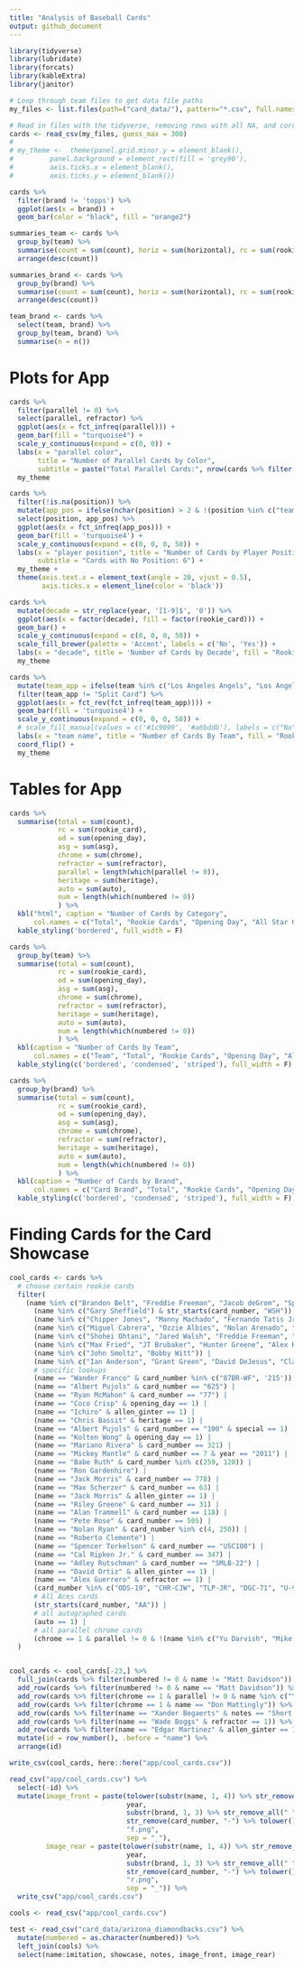 ```yaml
---
title: "Analysis of Baseball Cards"
output: github_document
---
```


```r
library(tidyverse)
library(lubridate)
library(forcats)
library(kableExtra)
library(janitor)
```

```r
# Loop through team files to get data file paths
my_files <- list.files(path=("card_data/"), pattern="*.csv", full.names = TRUE)

# Read in files with the tidyverse, removing rows with all NA, and correcting a typo
cards <- read_csv(my_files, guess_max = 300)
# 
# my_theme <-  theme(panel.grid.minor.y = element_blank(),
#         panel.background = element_rect(fill = 'grey90'),
#         axis.ticks.x = element_blank(),
#         axis.ticks.y = element_blank())
```

```r
cards %>% 
  filter(brand != 'topps') %>%
  ggplot(aes(x = brand)) +
  geom_bar(color = "black", fill = "orange2")
```

```r
summaries_team <- cards %>% 
  group_by(team) %>% 
  summarise(count = sum(count), horiz = sum(horizontal), rc = sum(rookie_card), od = sum(opening_day), asg = sum(asg), special = sum(special)) %>% 
  arrange(desc(count))
```

```r
summaries_brand <- cards %>% 
  group_by(brand) %>% 
  summarise(count = sum(count), horiz = sum(horizontal), rc = sum(rookie_card), od = sum(opening_day), asg = sum(asg), special = sum(special)) %>% 
  arrange(desc(count))
```

```r
team_brand <- cards %>% 
  select(team, brand) %>% 
  group_by(team, brand) %>% 
  summarise(n = n())
```






# Plots for App

```r
cards %>% 
  filter(parallel != 0) %>% 
  select(parallel, refractor) %>% 
  ggplot(aes(x = fct_infreq(parallel))) +
  geom_bar(fill = "turquoise4") +
  scale_y_continuous(expand = c(0, 0)) +
  labs(x = "parallel color",
       title = "Number of Parallel Cards by Color",
       subtitle = paste("Total Parallel Cards:", nrow(cards %>% filter(parallel != 0)))) +
  my_theme
```

```r
cards %>% 
  filter(!is.na(position)) %>% 
  mutate(app_pos = ifelse(nchar(position) > 2 & !(position %in% c("team", "split", "coach", "manager", "mascot", "stadium")), 'multiple', position)) %>% 
  select(position, app_pos) %>% 
  ggplot(aes(x = fct_infreq(app_pos))) +
  geom_bar(fill = 'turquoise4') +
  scale_y_continuous(expand = c(0, 0, 0, 50)) +
  labs(x = "player position", title = "Number of Cards by Player Position",
       subtitle = "Cards with No Position: 6") +
  my_theme +
  theme(axis.text.x = element_text(angle = 20, vjust = 0.5),
        axis.ticks.x = element_line(color = 'black'))

```

```r
cards %>% 
  mutate(decade = str_replace(year, '[1-9]$', '0')) %>% 
  ggplot(aes(x = factor(decade), fill = factor(rookie_card))) +
  geom_bar() +
  scale_y_continuous(expand = c(0, 0, 0, 50)) +
  scale_fill_brewer(palette = 'Accent', labels = c('No', 'Yes')) +
  labs(x = "decade", title = 'Number of Cards by Decade', fill = "Rookie Card") +
  my_theme
```

```r
cards %>% 
  mutate(team_app = ifelse(team %in% c("Los Angeles Angels", "Los Angeles Angels of Anaheim", "California Angels"), "Angels (all versions)", team)) %>% 
  filter(team_app != "Split Card") %>% 
  ggplot(aes(x = fct_rev(fct_infreq(team_app)))) +
  geom_bar(fill = 'turquoise4') +
  scale_y_continuous(expand = c(0, 0, 0, 50)) +
  # scale_fill_manual(values = c('#1c9099', '#a6bddb'), labels = c("No", "Yes")) +
  labs(x = "team name", title = "Number of Cards By Team", fill = "Rookie Card") +
  coord_flip() +
  my_theme
```



# Tables for App


```r
cards %>% 
  summarise(total = sum(count),
            rc = sum(rookie_card),
            od = sum(opening_day),
            asg = sum(asg),
            chrome = sum(chrome),
            refractor = sum(refractor),
            parallel = length(which(parallel != 0)),
            heritage = sum(heritage),
            auto = sum(auto),
            num = length(which(numbered != 0))
            ) %>% 
  kbl("html", caption = "Number of Cards by Category",
      col.names = c("Total", "Rookie Cards", "Opening Day", "All Star Game", "Chrome", "Refractor", "Parallel", "Heritage", "Autograph", "Numbered")) %>% 
  kable_styling('bordered', full_width = F)
```

```r
cards %>% 
  group_by(team) %>% 
  summarise(total = sum(count),
            rc = sum(rookie_card),
            od = sum(opening_day),
            asg = sum(asg),
            chrome = sum(chrome),
            refractor = sum(refractor),
            heritage = sum(heritage),
            auto = sum(auto),
            num = length(which(numbered != 0))
            ) %>% 
  kbl(caption = "Number of Cards by Team",
      col.names = c("Team", "Total", "Rookie Cards", "Opening Day", "All Star Game", "Chrome", "Refractor", "Heritage", "Autograph", "Numbered")) %>%
  kable_styling(c('bordered', 'condensed', 'striped'), full_width = F)
```

```r
cards %>% 
  group_by(brand) %>% 
  summarise(total = sum(count),
            rc = sum(rookie_card),
            od = sum(opening_day),
            asg = sum(asg),
            chrome = sum(chrome),
            refractor = sum(refractor),
            heritage = sum(heritage),
            auto = sum(auto),
            num = length(which(numbered != 0))
            ) %>% 
  kbl(caption = "Number of Cards by Brand",
      col.names = c("Card Brand", "Total", "Rookie Cards", "Opening Day", "All Star Game", "Chrome", "Refractor", "Heritage", "Autograph", "Numbered")) %>%
  kable_styling(c('bordered', 'condensed', 'striped'), full_width = F)
```


# Finding Cards for the Card Showcase


```r
cool_cards <- cards %>% 
  # choose certain rookie cards
  filter(
    (name %in% c("Brandon Belt", "Freddie Freeman", "Jacob deGrom", "Spencer Strider", "Michael Harris II", "Taijuan Walker", "Jesus Luzardo", "D.P. May", "Jazz Chisholm Jr.", "Chris Sale", "Jose Abreu", "Masahiro Tanaka", "Steven Matz", "Noah Syndergaard", "Amed Rosario", "Travis d'Arnaud", "Andres Gimenez", "Spencer Turnbull", "Justin Verlander", "Ke'Bryan Hayes", "Aroldis Chapman", "Johnny Cueto", "Ian Desmond", "Joe Ryan", "Mookie Betts", "Xander Bogaerts", "Nick Castellanos") & rookie_card == 1 & !str_starts(card_number, "DET")) |
      (name %in% c("Gary Sheffield") & str_starts(card_number, "WSH")) |
      (name %in% c("Chipper Jones", "Manny Machado", "Fernando Tatis Jr.", "Aaron Judge", "Javier Baez", "Carlos Correa", "George Brett", "Wade Boggs") & imitation == "1987") |
      (name %in% c("Miguel Cabrera", "Ozzie Albies", "Nolan Arenado", "Max Scherzer", "Joey Votto", "Trevor Story") & imitation == "1988") | 
      (name %in% c("Shohei Ohtani", "Jared Walsh", "Freddie Freeman", "Dansby Swanson", "Ronald Acuna Jr.", "Nick Castellanos", "Justin Morneau", "Kris Bryant", "Vladimir Guerrero", "Fernando Tatis Jr.", "Tony Gwynn", "Dylan Cease", "Albert Pujols", "Masahiro Tanaka", "Giancarlo Stanton", "Yogi Berra", "Jacob deGrom", "Jose Altuve", "Zack Greinke", "Max Scherzer", "Joe Mauer", "Cal Ripken Jr.", "Dylan Bundy", "Dustin Pedroia", "J.D. Martinez", "David Ortiz") & chrome == 1) |
      (name %in% c("Max Fried", "JT Brubaker", "Hunter Greene", "Alex Kirilloff", "Teoscar Hernandez", "Lourdes Gurriel Jr.") & heritage == 1) |
      (name %in% c("John Smoltz", "Bobby Witt")) |
      (name %in% c("Ian Anderson", "Grant Green", "David DeJesus", "Clayton Kershaw", "Noah Syndergaard", "Daniel Hudson", "Tommy Pham", "Jake Burger", "Avisail Garcia", "Kelly Johnson", "Jeurys Familia", "Jacob deGrom", "Max Scherzer", "Miguel Cabrera", "Gregory Soto", "Chris Heisey", "Josh Willingham", "Manny Machado", "Mike Moustakas", "Wade Davis", "Lorenzo Cain", "Jake Peavy", "Clay Buchholz", "Randal Grichuk") & parallel != 0) |
      # specific lookups
      (name == "Wander Franco" & card_number %in% c("87BR-WF", '215')) |
      (name == "Albert Pujols" & card_number == "625") |
      (name == "Ryan McMahon" & card_number == "77") |
      (name == "Coco Crisp" & opening_day == 1) |
      (name == "Ichiro" & allen_ginter == 1) |
      (name == "Chris Bassit" & heritage == 1) |
      (name == "Albert Pujols" & card_number == "100" & special == 1) |
      (name == "Kolten Wong" & opening_day == 1) |
      (name == "Mariano Rivera" & card_number == 321) |
      (name == "Mickey Mantle" & card_number == 7 & year == "2011") |
      (name == "Babe Ruth" & card_number %in% c(259, 120)) |
      (name == "Ron Gardenhire") |
      (name == "Jack Morris" & card_number == 778) |
      (name == "Max Scherzer" & card_number == 63) |
      (name == "Jack Morris" & allen_ginter == 1) |
      (name == "Riley Greene" & card_number == 31) |
      (name == "Alan Trammell" & card_number == 118) |
      (name == "Pete Rose" & card_number == 505) |
      (name == "Nolan Ryan" & card_number %in% c(4, 250)) |
      (name == "Roberto Clemente") |
      (name == "Spencer Torkelson" & card_number == "USC100") |
      (name == "Cal Ripken Jr." & card_number == 347) |
      (name == "Adley Rutschman" & card_number == "SMLB-22") |
      (name == "David Ortiz" & allen_ginter == 1) |
      (name == "Alex Guerrero" & refractor == 1) |
      (card_number %in% c("ODS-19", "CHR-CJW", "TLP-JR", "DGC-71", "U-95", "CH-7", "CCR-GS", "TM-96", "TM-DW", "ODS-2", "PM-CM", "IC-VE", "BO-11", "ODS-10", "HH-13", "TM-11", "ODS-11")) |
      # All Aces cards
      (str_starts(card_number, "AA")) |
      # all autographed cards
      (auto == 1) |
      # all parallel chrome cards
      (chrome == 1 & parallel != 0 & !(name %in% c("Yu Darvish", "Mike Piazza")))
  )


cool_cards <- cool_cards[-23,] %>% 
  full_join(cards %>% filter(numbered != 0 & name != "Matt Davidson")) %>% 
  add_row(cards %>% filter(numbered != 0 & name == "Matt Davidson")) %>% 
  add_row(cards %>% filter(chrome == 1 & parallel != 0 & name %in% c("Yu Darvish", "Mike Piazza"))) %>% 
  add_row(cards %>% filter(chrome == 1 & name == "Don Mattingly")) %>% 
  add_row(cards %>% filter(name == "Xander Bogaerts" & notes == "Short Print")) %>% 
  add_row(cards %>% filter(name == "Wade Boggs" & refractor == 1)) %>% 
  add_row(cards %>% filter(name == "Edgar Martinez" & allen_ginter == 1)) %>% 
  mutate(id = row_number(), .before = "name") %>% 
  arrange(id)

write_csv(cool_cards, here::here("app/cool_cards.csv"))
```

```r
read_csv("app/cool_cards.csv") %>% 
  select(-id) %>% 
  mutate(image_front = paste(tolower(substr(name, 1, 4)) %>% str_remove_all(" "),
                             year,
                             substr(brand, 1, 3) %>% str_remove_all(" "),
                             str_remove(card_number, "-") %>% tolower(),
                             "f.png",
                             sep = "_"),
         image_rear = paste(tolower(substr(name, 1, 4)) %>% str_remove_all(" "),
                             year,
                             substr(brand, 1, 3) %>% str_remove_all(" "),
                             str_remove(card_number, "-") %>% tolower(),
                             "r.png",
                             sep = "_")) %>% 
  write_csv("app/cool_cards.csv")

cools <- read_csv("app/cool_cards.csv")
```


```r
test <- read_csv("card_data/arizona_diamondbacks.csv") %>% 
  mutate(numbered = as.character(numbered)) %>% 
  left_join(cools) %>% 
  select(name:imitation, showcase, notes, image_front, image_rear)
```















